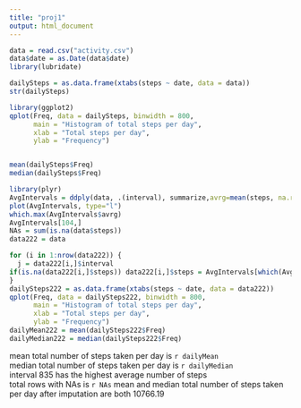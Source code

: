 ```yaml
---
title: "proj1"
output: html_document
---
```



```r
data = read.csv("activity.csv")
data$date = as.Date(data$date)
library(lubridate)  

dailySteps = as.data.frame(xtabs(steps ~ date, data = data))  
str(dailySteps)  

library(ggplot2)  
qplot(Freq, data = dailySteps, binwidth = 800, 
      main = "Histogram of total steps per day",
      xlab = "Total steps per day",
      ylab = "Frequency")


mean(dailySteps$Freq)  
median(dailySteps$Freq)  

library(plyr)
AvgIntervals = ddply(data, .(interval), summarize,avrg=mean(steps, na.rm=T))
plot(AvgIntervals, type="l")  
which.max(AvgIntervals$avrg)  
AvgIntervals[104,]  
NAs = sum(is.na(data$steps))  
data222 = data

for (i in 1:nrow(data222)) {
  j = data222[i,]$interval  
if(is.na(data222[i,]$steps)) data222[i,]$steps = AvgIntervals[which(AvgIntervals$interval==j),2]  
}  
dailySteps222 = as.data.frame(xtabs(steps ~ date, data = data222))  
qplot(Freq, data = dailySteps222, binwidth = 800, 
      main = "Histogram of total steps per day",
      xlab = "Total steps per day",
      ylab = "Frequency")
dailyMean222 = mean(dailySteps222$Freq)  
dailyMedian222 = median(dailySteps222$Freq)  


```

mean total number of steps taken per day is `r dailyMean`  
median total number of steps taken per day is `r dailyMedian`  
interval 835 has the highest average number of steps  
total rows with NAs is `r NAs`
mean and median total number of steps taken per day after imputation are both 10766.19
